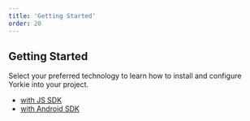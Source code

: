 ```yaml
---
title: 'Getting Started'
order: 20
---
```


## Getting Started

Select your preferred technology to learn how to install and configure Yorkie into your project.

- [with JS SDK](/docs/getting-started/with-js-sdk)
- [with Android SDK](/docs/getting-started/with-android-sdk)
